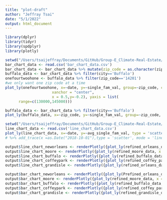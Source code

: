 ```yaml
---
title: "plot-draft"
author: "Jeffray Tsai"
date: "5/1/2022"
output: html_document
---
```

```r
library(dplyr)
library(tidyr)
library(spdplyr)
library(plotly)
```


```r
setwd("/Users/tsaijeffray/Documents/GitHub/Group-E_Climate-Real-Estate/Shiny Draft")
bar_chart_data <- read.csv('bar_chart_data.csv')
bar_chart_data <- bar_chart_data %>% mutate(zip_code = as.character(zip_code))
buffalo_data <- bar_chart_data %>% filter(city=='Buffalo')
onefourtwoohone <- buffalo_data %>% filter(zip_code=='14201')
#we only want one zip code at a time 
plot_ly(onefourtwoohone, x=~date, y=~single_fam_val, group=~zip_code, color=~date, type='bar') %>% layout(legend = list(orientation = "h",   # show entries horizontally
                     xanchor = "center", 
                     x = 0.5,y=-0.2), yaxis = list(
      range=c(130000,145000)))
```

```r
buffalo_data <- bar_chart_data %>% filter(city=='Buffalo')
plot_ly(buffalo_data, x=~zip_code, y=~single_fam_val, group=~zip_code, color=~date, type='bar')
```



```r
setwd("/Users/tsaijeffray/Documents/GitHub/Group-E_Climate-Real-Estate/Shiny Draft")
line_chart_data <- read.csv('line_chart_data.csv')
plot_ly(line_chart_data, x=~date, y=~avg_single_fam_val, type = 'scatter', mode = 'lines',color= ~city) 
# %>% add_trace(x =as.Date("2018-10-01"),type = 'scatter', mode = 'lines', line = list(color = 'black'),name = '') 
```

```r
output$line_chart_neworleans <- renderPlotly({plot_ly(refined_orleans_data, x = ~date, y =~single_fam_val, type = 'scatter', mode = 'lines', name = 'New Orleans Median Prices')})
output$line_chart_moore <- renderPlotly({plot_ly(refined_moore_data, x = ~date, y =~single_fam_val, type = 'scatter', mode = 'lines', name = 'Moore Median Prices')})
output$line_chart_buffalo <- renderPlotly({plot_ly(refined_buffalo_data, x = ~date, y =~single_fam_val, type = 'scatter', mode = 'lines', name = 'Buffalo Median Prices')})
output$line_chart_coffeypark <- renderPlotly({plot_ly(refined_coffey_park_data, x = ~date, y =~single_fam_val, type = 'scatter', mode = 'lines', name = 'Coffey Park Median Prices')})
output$line_chart_grandisle <- renderPlotly({plot_ly(refined_orleans_data, x = ~date, y =~single_fam_val, type = 'scatter', mode = 'lines', name = 'Grand Isle Median Prices')})

```

```r
output$bar_chart_neworleans <- renderPlotly({plot_ly(Prefined_orleans_data, x = ~zip_code, y = ~single_fam_val, type = 'bar', mode = 'lines', name = 'New Orleans Prices by Zip Codes')})
output$bar_chart_moore <- renderPlotly({plot_ly(refined_moore_data, x = ~zip_code, y = ~single_fam_val, type = 'bar', mode = 'lines', name = 'Moore Prices by Zip Codes')})
output$bar_chart_buffalo <- renderPlotly({plot_ly(refined_buffalo_data, x = ~zip_code, y = ~single_fam_val, type = 'bar', mode = 'lines', name = 'Buffalo Prices by Zip Codes')})
output$bar_chart_coffeypark <- renderPlotly({plot_ly(refined_coffey_park_data, x = ~zip_code, y = ~single_fam_val, type = 'bar', mode = 'lines', name = 'Coffey Park Prices by Zip Codes')})
output$bar_chart_grandisle <- renderPlotly({plot_ly(refined_grandisle_data, x = ~zip_code, y = ~single_fam_val, type = 'bar', mode = 'lines', name = 'Grand Isle Prices by Zip Codes')})
```